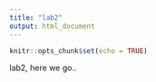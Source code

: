 ```yaml
---
title: "lab2"
output: html_document
---
```


```r
knitr::opts_chunk$set(echo = TRUE)
```

lab2, here we go..
